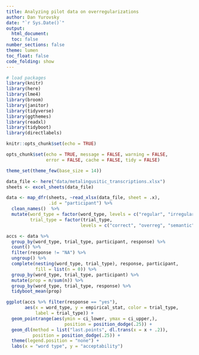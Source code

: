 ```yaml
---
title: Analyzing pilot data on overregularizations
author: Dan Yurovsky
date: "`r Sys.Date()`"
output: 
  html_document:
  toc: false
number_sections: false
theme: lumen
toc_float: false
code_folding: show 
---
```

  
```r
# load packages
library(knitr)
library(here)
library(lme4)
library(broom)
library(janitor)
library(tidyverse)
library(ggthemes)
library(readxl)
library(tidyboot)
library(directlabels)

knitr::opts_chunk$set(echo = TRUE)

opts_chunk$set(echo = TRUE, message = FALSE, warning = FALSE, 
               error = FALSE, cache = FALSE, tidy = FALSE)

theme_set(theme_few(base_size = 14))
```

```r
data_file <- here("data/metalingusitic_transcriptions.xlsx")
sheets <- excel_sheets(data_file)

data <- map_dfr(sheets, ~read_xlsx(data_file, sheet = .x), 
                .id = "participant") %>%
  clean_names()  %>%
  mutate(word_type = factor(word_type, levels = c("regular", "irregular")),
         trial_type = factor(trial_type, 
                            levels = c("correct", "overreg", "semantic")))
```

```r
accs <- data %>%
  group_by(word_type, trial_type, participant, response) %>%
  count() %>%
  filter(response != "NA") %>%
  ungroup() %>%
  complete(nesting(word_type, trial_type), response, participant,
           fill = list(n = 0)) %>%
  group_by(word_type, trial_type, participant) %>%
  mutate(prop = n/sum(n)) %>%
  group_by(word_type, trial_type, response) %>%
  tidyboot_mean(prop) 

ggplot(accs %>% filter(response == "yes"), 
       aes(x = word_type, y = empirical_stat, color = trial_type,
           label = trial_type)) + 
  geom_pointrange(aes(ymin = ci_lower, ymax = ci_upper,), 
                      position = position_dodge(.25)) +
  geom_dl(method = list("last.points", dl.trans(x = x + .2)),
          position = position_dodge(.25)) + 
  theme(legend.position = "none") +
  labs(x = "word type", y = "acceptability")
```

